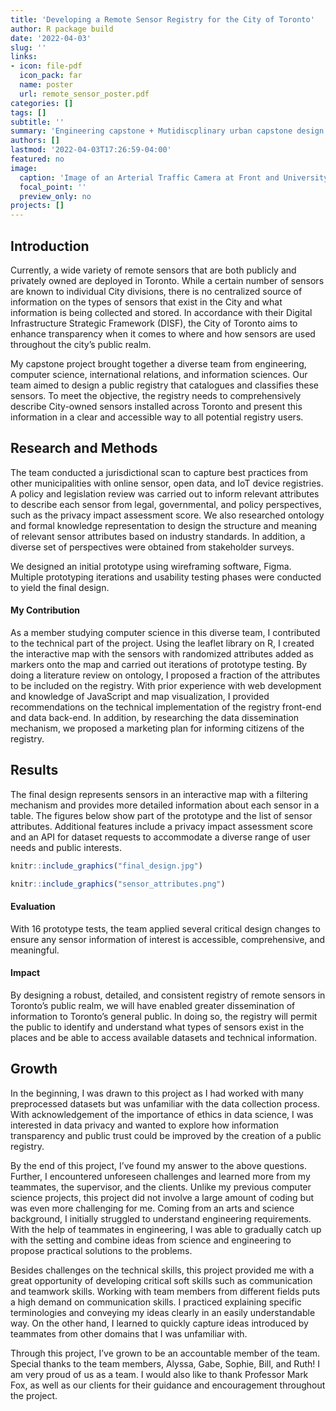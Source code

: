 ```yaml
---
title: 'Developing a Remote Sensor Registry for the City of Toronto'
author: R package build
date: '2022-04-03'
slug: ''
links:
- icon: file-pdf
  icon_pack: far
  name: poster
  url: remote_sensor_poster.pdf
categories: []
tags: []
subtitle: ''
summary: 'Engineering capstone + Mutidiscplinary urban capstone design project'
authors: []
lastmod: '2022-04-03T17:26:59-04:00'
featured: no
image:
  caption: 'Image of an Arterial Traffic Camera at Front and University from Toronto.ca'
  focal_point: ''
  preview_only: no
projects: []
---
```


## Introduction
Currently, a wide variety of remote sensors that are both publicly and privately owned are deployed in Toronto. While a certain number of sensors are known to individual City divisions, there is no centralized source of information on the types of sensors that exist in the City and what information is being collected and stored. In accordance with their Digital Infrastructure Strategic Framework (DISF), the City of Toronto aims to enhance transparency when it comes to where and how sensors are used throughout the city's public realm. 

My capstone project brought together a diverse team from engineering, computer science, international relations, and information sciences. Our team aimed to design a public registry that catalogues and classifies these sensors. To meet the objective, the registry needs to comprehensively describe City-owned sensors installed across Toronto and present this information in a clear and accessible way to all potential registry users. 

## Research and Methods

The team conducted a jurisdictional scan to capture best practices from other municipalities with online sensor, open data, and IoT device registries. A policy and legislation review was carried out to inform relevant attributes to describe each sensor from legal, governmental, and policy perspectives, such as the privacy impact assessment score. We also researched ontology and formal knowledge representation to design the structure and meaning of relevant sensor attributes based on industry standards. In addition, a diverse set of perspectives were obtained from stakeholder surveys.

We designed an initial prototype using wireframing software, Figma. Multiple prototyping iterations and usability testing phases were conducted to yield the final design. 

#### My Contribution
As a member studying computer science in this diverse team, I contributed to the technical part of the project. Using the leaflet library on R, I created the interactive map with the sensors with randomized attributes added as markers onto the map and carried out iterations of prototype testing. By doing a literature review on ontology, I proposed a fraction of the attributes to be included on the registry. With prior experience with web development and knowledge of JavaScript and map visualization, I provided recommendations on the technical implementation of the registry front-end and data back-end. In addition, by researching the data dissemination mechanism, we proposed a marketing plan for informing citizens of the registry.

## Results

The final design represents sensors in an interactive map with a filtering mechanism and provides more detailed information about each sensor in a table. The figures below show part of the prototype and the list of sensor attributes. Additional features include a privacy impact assessment score and an API for dataset requests to accommodate a diverse range of user needs and public interests.

```r
knitr::include_graphics("final_design.jpg")
```

```r
knitr::include_graphics("sensor_attributes.png")
```
<!--![](sensor_attributes.png) -->

#### Evaluation

With 16 prototype tests, the team applied several critical design changes to ensure any sensor information of interest is accessible, comprehensive, and meaningful.

#### Impact

By designing a robust, detailed, and consistent registry of remote sensors in Toronto’s public realm, we will have enabled greater dissemination of information to Toronto’s general public. In doing so, the registry will permit the public to identify and understand what types of sensors exist in the places and be able to access available datasets and technical information. 

## Growth

In the beginning, I was drawn to this project as I had worked with many preprocessed datasets but was unfamiliar with the data collection process. With acknowledgement of the importance of ethics in data science, I was interested in data privacy and wanted to explore how information transparency and public trust could be improved by the creation of a public registry. 

By the end of this project, I’ve found my answer to the above questions. Further, I encountered unforeseen challenges and learned more from my teammates, the supervisor, and the clients. Unlike my previous computer science projects, this project did not involve a large amount of coding but was even more challenging for me. Coming from an arts and science background, I initially struggled to understand engineering requirements. With the help of teammates in engineering, I was able to gradually catch up with the setting and combine ideas from science and engineering to propose practical solutions to the problems.

Besides challenges on the technical skills, this project provided me with a great opportunity of developing critical soft skills such as communication and teamwork skills. Working with team members from different fields puts a high demand on communication skills. I practiced explaining specific terminologies and conveying my ideas clearly in an easily understandable way. On the other hand, I learned to quickly capture ideas introduced by teammates from other domains that I was unfamiliar with. 

Through this project, I’ve grown to be an accountable member of the team. Special thanks to the team members, Alyssa, Gabe, Sophie, Bill, and Ruth! I am very proud of us as a team. I would also like to thank Professor Mark Fox, as well as our clients for their guidance and encouragement throughout the project.

<!--*See the poster [here](remote_sensor_poster.pdf)* -->
